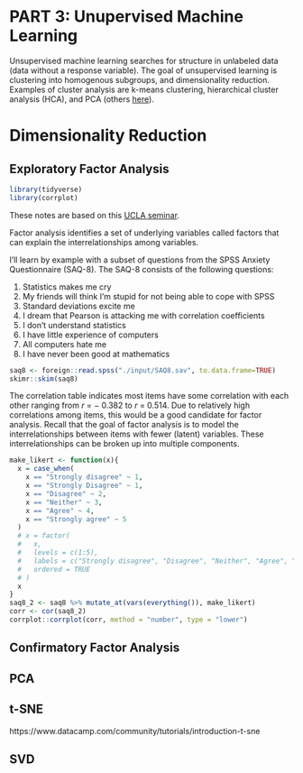# PART 3: Unupervised Machine Learning {-}

Unsupervised machine learning searches for structure in unlabeled data (data without a response variable).  The goal of unsupervised learning is clustering into homogenous subgroups, and dimensionality reduction.  Examples of cluster analysis are k-means clustering, hierarchical cluster analysis (HCA), and PCA (others [here](https://theappsolutions.com/blog/development/unsupervised-machine-learning/#:~:text=Unsupervised%20learning%20is%20a%20type%20of%20machine%20learning,in%20the%20dataset.%20The%20term%20%E2%80%9Cunsupervised%E2%80%9D%20refers%20to)). 

# Dimensionality Reduction

## Exploratory Factor Analysis

```r
library(tidyverse)
library(corrplot)
```


These notes are based on this [UCLA seminar](https://stats.idre.ucla.edu/spss/seminars/introduction-to-factor-analysis/a-practical-introduction-to-factor-analysis/).

Factor analysis identifies a set of underlying variables called factors that can explain the interrelationships among variables.

I'll learn by example with a subset of questions from the SPSS Anxiety Questionnaire (SAQ-8). The SAQ-8 consists of the following questions:

1. Statistics makes me cry
2. My friends will think I’m stupid for not being able to cope with SPSS
3. Standard deviations excite me
4. I dream that Pearson is attacking me with correlation coefficients
5. I don’t understand statistics
6. I have little experience of computers
7. All computers hate me
8. I have never been good at mathematics

```r
saq8 <- foreign::read.spss("./input/SAQ8.sav", to.data.frame=TRUE)
skimr::skim(saq8)
```

The correlation table indicates most items have some correlation with each other ranging from *r* = −
0.382 to *r* = 0.514. Due to relatively high correlations among items, this would be a good candidate for factor analysis. Recall that the goal of factor analysis is to model the interrelationships between items with fewer (latent) variables. These interrelationships can be broken up into multiple components.

```r
make_likert <- function(x){
  x = case_when(
    x == "Strongly disagree" ~ 1,
    x == "Strongly Disagree" ~ 1,
    x == "Disagree" ~ 2,
    x == "Neither" ~ 3,
    x == "Agree" ~ 4,
    x == "Strongly agree" ~ 5
  )
  # x = factor(
  #   x, 
  #   levels = c(1:5),
  #   labels = c("Strongly disagree", "Disagree", "Neither", "Agree", "Strongly agree"),
  #   ordered = TRUE
  # )
  x
}
saq8_2 <- saq8 %>% mutate_at(vars(everything()), make_likert)
corr <- cor(saq8_2)
corrplot::corrplot(corr, method = "number", type = "lower")
```


 

## Confirmatory Factor Analysis

## PCA

## t-SNE

https://www.datacamp.com/community/tutorials/introduction-t-sne

## SVD
